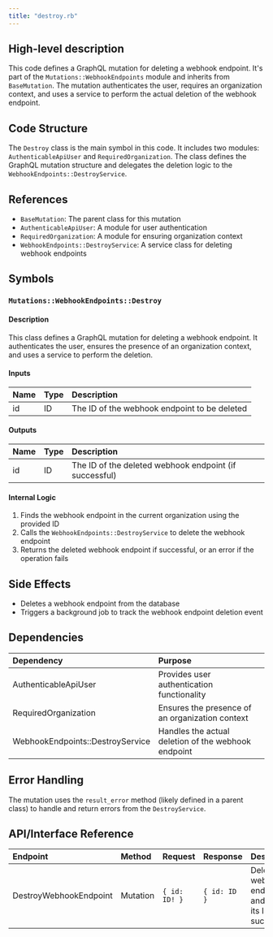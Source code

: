 ```yaml
---
title: "destroy.rb"
---
```


## High-level description
This code defines a GraphQL mutation for deleting a webhook endpoint. It's part of the `Mutations::WebhookEndpoints` module and inherits from `BaseMutation`. The mutation authenticates the user, requires an organization context, and uses a service to perform the actual deletion of the webhook endpoint.

## Code Structure
The `Destroy` class is the main symbol in this code. It includes two modules: `AuthenticableApiUser` and `RequiredOrganization`. The class defines the GraphQL mutation structure and delegates the deletion logic to the `WebhookEndpoints::DestroyService`.

## References
- `BaseMutation`: The parent class for this mutation
- `AuthenticableApiUser`: A module for user authentication
- `RequiredOrganization`: A module for ensuring organization context
- `WebhookEndpoints::DestroyService`: A service class for deleting webhook endpoints

## Symbols

### `Mutations::WebhookEndpoints::Destroy`
#### Description
This class defines a GraphQL mutation for deleting a webhook endpoint. It authenticates the user, ensures the presence of an organization context, and uses a service to perform the deletion.

#### Inputs
| Name | Type | Description |
|:-----|:-----|:------------|
| id | ID | The ID of the webhook endpoint to be deleted |

#### Outputs
| Name | Type | Description |
|:-----|:-----|:------------|
| id | ID | The ID of the deleted webhook endpoint (if successful) |

#### Internal Logic
1. Finds the webhook endpoint in the current organization using the provided ID
2. Calls the `WebhookEndpoints::DestroyService` to delete the webhook endpoint
3. Returns the deleted webhook endpoint if successful, or an error if the operation fails

## Side Effects
- Deletes a webhook endpoint from the database
- Triggers a background job to track the webhook endpoint deletion event

## Dependencies
| Dependency | Purpose |
|:-----------|:--------|
| AuthenticableApiUser | Provides user authentication functionality |
| RequiredOrganization | Ensures the presence of an organization context |
| WebhookEndpoints::DestroyService | Handles the actual deletion of the webhook endpoint |

## Error Handling
The mutation uses the `result_error` method (likely defined in a parent class) to handle and return errors from the `DestroyService`.

## API/Interface Reference
| Endpoint | Method | Request | Response | Description |
|:---------|:-------|:--------|:---------|:------------|
| DestroyWebhookEndpoint | Mutation | `{ id: ID! }` | `{ id: ID }` | Deletes a webhook endpoint and returns its ID if successful |